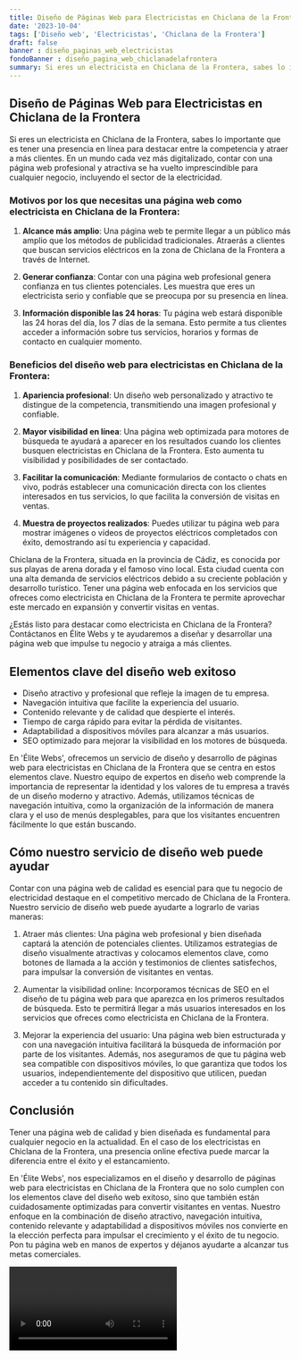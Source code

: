 ```yaml
---
title: Diseño de Páginas Web para Electricistas en Chiclana de la Frontera
date: '2023-10-04'
tags: ['Diseño web', 'Electricistas', 'Chiclana de la Frontera']
draft: false
banner : diseño_paginas_web_electricistas
fondoBanner : diseño_pagina_web_chiclanadelafrontera
summary: Si eres un electricista en Chiclana de la Frontera, sabes lo importante que es tener una presencia en línea para destacar entre la competencia y atraer a más clientes. En un mundo cada vez más digitalizado, contar con una página web profesional y atractiva se ha vuelto imprescindible para cualquier negocio, incluyendo el sector de la electricidad.
---
```


## Diseño de Páginas Web para Electricistas en Chiclana de la Frontera

Si eres un electricista en Chiclana de la Frontera, sabes lo importante que es tener una presencia en línea para destacar entre la competencia y atraer a más clientes. En un mundo cada vez más digitalizado, contar con una página web profesional y atractiva se ha vuelto imprescindible para cualquier negocio, incluyendo el sector de la electricidad.

### Motivos por los que necesitas una página web como electricista en Chiclana de la Frontera:

1. **Alcance más amplio**: Una página web te permite llegar a un público más amplio que los métodos de publicidad tradicionales. Atraerás a clientes que buscan servicios eléctricos en la zona de Chiclana de la Frontera a través de Internet.

2. **Generar confianza**: Contar con una página web profesional genera confianza en tus clientes potenciales. Les muestra que eres un electricista serio y confiable que se preocupa por su presencia en línea.

3. **Información disponible las 24 horas**: Tu página web estará disponible las 24 horas del día, los 7 días de la semana. Esto permite a tus clientes acceder a información sobre tus servicios, horarios y formas de contacto en cualquier momento.

### Beneficios del diseño web para electricistas en Chiclana de la Frontera:

1. **Apariencia profesional**: Un diseño web personalizado y atractivo te distingue de la competencia, transmitiendo una imagen profesional y confiable.

2. **Mayor visibilidad en línea**: Una página web optimizada para motores de búsqueda te ayudará a aparecer en los resultados cuando los clientes busquen electricistas en Chiclana de la Frontera. Esto aumenta tu visibilidad y posibilidades de ser contactado.

3. **Facilitar la comunicación**: Mediante formularios de contacto o chats en vivo, podrás establecer una comunicación directa con los clientes interesados en tus servicios, lo que facilita la conversión de visitas en ventas.

4. **Muestra de proyectos realizados**: Puedes utilizar tu página web para mostrar imágenes o vídeos de proyectos eléctricos completados con éxito, demostrando así tu experiencia y capacidad.

Chiclana de la Frontera, situada en la provincia de Cádiz, es conocida por sus playas de arena dorada y el famoso vino local. Esta ciudad cuenta con una alta demanda de servicios eléctricos debido a su creciente población y desarrollo turístico. Tener una página web enfocada en los servicios que ofreces como electricista en Chiclana de la Frontera te permite aprovechar este mercado en expansión y convertir visitas en ventas.

¿Estás listo para destacar como electricista en Chiclana de la Frontera? Contáctanos en Élite Webs y te ayudaremos a diseñar y desarrollar una página web que impulse tu negocio y atraiga a más clientes.

<GifSeo />

<Cta />

## Elementos clave del diseño web exitoso

- Diseño atractivo y profesional que refleje la imagen de tu empresa.
- Navegación intuitiva que facilite la experiencia del usuario.
- Contenido relevante y de calidad que despierte el interés.
- Tiempo de carga rápido para evitar la pérdida de visitantes.
- Adaptabilidad a dispositivos móviles para alcanzar a más usuarios.
- SEO optimizado para mejorar la visibilidad en los motores de búsqueda.

En 'Élite Webs', ofrecemos un servicio de diseño y desarrollo de páginas web para electricistas en Chiclana de la Frontera que se centra en estos elementos clave. Nuestro equipo de expertos en diseño web comprende la importancia de representar la identidad y los valores de tu empresa a través de un diseño moderno y atractivo. Además, utilizamos técnicas de navegación intuitiva, como la organización de la información de manera clara y el uso de menús desplegables, para que los visitantes encuentren fácilmente lo que están buscando.

## Cómo nuestro servicio de diseño web puede ayudar

Contar con una página web de calidad es esencial para que tu negocio de electricidad destaque en el competitivo mercado de Chiclana de la Frontera. Nuestro servicio de diseño web puede ayudarte a lograrlo de varias maneras:

1. Atraer más clientes: Una página web profesional y bien diseñada captará la atención de potenciales clientes. Utilizamos estrategias de diseño visualmente atractivas y colocamos elementos clave, como botones de llamada a la acción y testimonios de clientes satisfechos, para impulsar la conversión de visitantes en ventas.

2. Aumentar la visibilidad online: Incorporamos técnicas de SEO en el diseño de tu página web para que aparezca en los primeros resultados de búsqueda. Esto te permitirá llegar a más usuarios interesados en los servicios que ofreces como electricista en Chiclana de la Frontera.

3. Mejorar la experiencia del usuario: Una página web bien estructurada y con una navegación intuitiva facilitará la búsqueda de información por parte de los visitantes. Además, nos aseguramos de que tu página web sea compatible con dispositivos móviles, lo que garantiza que todos los usuarios, independientemente del dispositivo que utilicen, puedan acceder a tu contenido sin dificultades.

## Conclusión

Tener una página web de calidad y bien diseñada es fundamental para cualquier negocio en la actualidad. En el caso de los electricistas en Chiclana de la Frontera, una presencia online efectiva puede marcar la diferencia entre el éxito y el estancamiento.

En 'Élite Webs', nos especializamos en el diseño y desarrollo de páginas web para electricistas en Chiclana de la Frontera que no solo cumplen con los elementos clave del diseño web exitoso, sino que también están cuidadosamente optimizadas para convertir visitantes en ventas. Nuestro enfoque en la combinación de diseño atractivo, navegación intuitiva, contenido relevante y adaptabilidad a dispositivos móviles nos convierte en la elección perfecta para impulsar el crecimiento y el éxito de tu negocio. Pon tu página web en manos de expertos y déjanos ayudarte a alcanzar tus metas comerciales.

<Video />

<CtaBot job='Electricistas' city='Chiclana de la Frontera'/>

<Gmaps query='Chiclana de la Frontera+españa+maps' />
